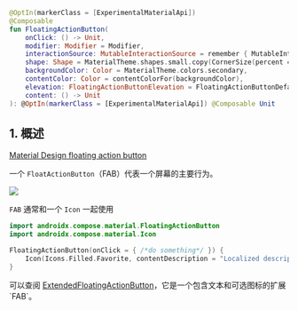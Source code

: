 
``` kotlin
@OptIn(markerClass = [ExperimentalMaterialApi])
@Composable
fun FloatingActionButton(
    onClick: () -> Unit,
    modifier: Modifier = Modifier,
    interactionSource: MutableInteractionSource = remember { MutableInteractionSource() },
    shape: Shape = MaterialTheme.shapes.small.copy(CornerSize(percent = 50)),
    backgroundColor: Color = MaterialTheme.colors.secondary,
    contentColor: Color = contentColorFor(backgroundColor),
    elevation: FloatingActionButtonElevation = FloatingActionButtonDefaults.elevation(),
    content: () -> Unit
): @OptIn(markerClass = [ExperimentalMaterialApi]) @Composable Unit
```

## 1. 概述

[Material Design floating action button](https://material.io/components/buttons-floating-action-button)

一个 `FloatActionButton`（FAB）代表一个屏幕的主要行为。

<img src={demo} />

`FAB` 通常和一个 `Icon` 一起使用

``` kotlin
import androidx.compose.material.FloatingActionButton
import androidx.compose.material.Icon

FloatingActionButton(onClick = { /*do something*/ }) {
    Icon(Icons.Filled.Favorite, contentDescription = "Localized description")
}
```

可以查阅 [ExtendedFloatingActionButton](https://developer.android.com/reference/kotlin/androidx/compose/material/package-summary#ExtendedFloatingActionButton(kotlin.Function0,kotlin.Function0,androidx.compose.ui.Modifier,kotlin.Function0,androidx.compose.foundation.interaction.MutableInteractionSource,androidx.compose.ui.graphics.Shape,androidx.compose.ui.graphics.Color,androidx.compose.ui.graphics.Color,androidx.compose.material.FloatingActionButtonElevation))，它是一个包含文本和可选图标的扩展 `FAB`。